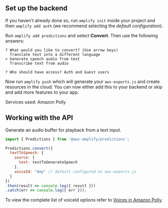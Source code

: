 ## Set up the backend

If you haven't already done so, run `amplify init` inside your project and then `amplify add auth` (we recommend selecting the *default configuration*).

Run `amplify add predictions` and select **Convert**. Then use the following answers:

```console
? What would you like to convert? (Use arrow keys)
  Translate text into a different language 
> Generate speech audio from text 
  Transcribe text from audio 
  
? Who should have access? Auth and Guest users
```

Now run `amplify push` which will generate your `aws-exports.js` and create resources in the cloud. You can now either add this to your backend or skip and add more features to your app.

Services used: Amazon Polly

## Working with the API

Generate an audio buffer for playback from a text input.

```javascript
import { Predictions } from '@aws-amplify/predictions';

Predictions.convert({
  textToSpeech: {
    source: {
      text: textToGenerateSpeech
    },
    voiceId: "Amy" // default configured on aws-exports.js
  }
})
.then(result => console.log({ result }))
.catch(err => console.log({ err }));
```
To view the complete list of voiceId options refer to [Voices in Amazon Polly](https://docs.aws.amazon.com/polly/latest/dg/voicelist.html).
